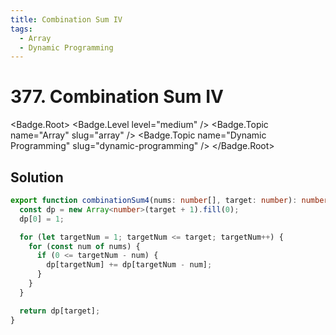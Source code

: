 ```yaml
---
title: Combination Sum IV
tags:
  - Array
  - Dynamic Programming
---
```


# 377. Combination Sum IV

<Badge.Root>
  <Badge.Level level="medium" />
  <Badge.Topic name="Array" slug="array" />
  <Badge.Topic name="Dynamic Programming" slug="dynamic-programming" />
</Badge.Root>

## Solution

```typescript filename="solution.ts" copy
export function combinationSum4(nums: number[], target: number): number {
  const dp = new Array<number>(target + 1).fill(0);
  dp[0] = 1;

  for (let targetNum = 1; targetNum <= target; targetNum++) {
    for (const num of nums) {
      if (0 <= targetNum - num) {
        dp[targetNum] += dp[targetNum - num];
      }
    }
  }

  return dp[target];
}
```

<ProblemLink
  codingSite="leetcode"
  href="https://leetcode.com/problems/combination-sum-iv"
  title="Combination Sum IV"
/>
